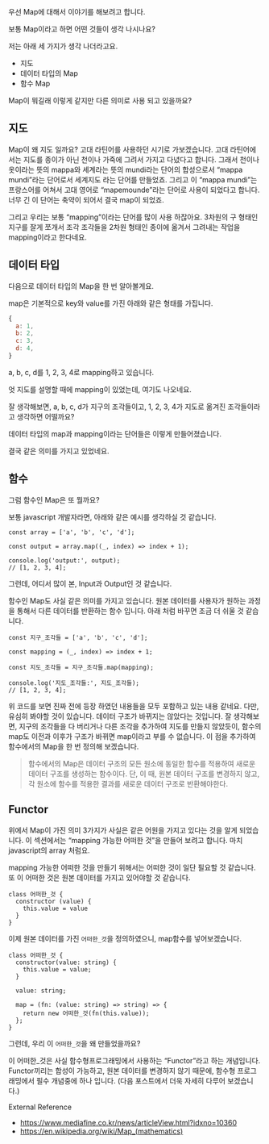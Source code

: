 우선 Map에 대해서 이야기를 해보려고 합니다.

보통 Map이라고 하면 어떤 것들이 생각 나시나요?

저는 아래 세 가지가 생각 나더라고요.

- 지도
- 데이터 타입의 Map
- 함수 Map

Map이 뭐길래 이렇게 같지만 다른 의미로 사용 되고 있을까요?

## 지도

Map이 왜 지도 일까요? 고대 라틴어를 사용하던 시기로 가보겠습니다. 고대 라틴어에서는 지도를 종이가 아닌 천이나 가죽에 그려서 가지고 다녔다고 합니다. 그래서 천이나 옷이라는 뜻의 mappa와 세계라는 뜻의 mundi라는 단어의 합성으로서 “mappa mundi”라는 단어로서 세계지도 라는 단어를 만들었죠. 그리고 이 “mappa mundi”는 프랑스어를 어쳐서 고대 영어로 “mapemounde”라는 단어로 사용이 되었다고 합니다. 너무 긴 이 단어는 축약이 되어서 결국 map이 되었죠.

그리고 우리는 보통 “mapping”이라는 단어를 많이 사용 하잖아요. 3차원의 구 형태인 지구를 잘게 쪼개서 조각 조각들을 2차원 형태인 종이에 옮겨서 그려내는 작업을 mapping이라고 한다네요.

## 데이터 타입

다음으로 데이터 타입의 Map을 한 번 알아볼게요.

map은 기본적으로 key와 value를 가진 아래와 같은 형태를 가집니다.

```jsx
{
  a: 1,
  b: 2,
  c: 3,
  d: 4,
}
```

a, b, c, d를 1, 2, 3, 4로 mapping하고 있습니다.

엇 지도를 설명할 때에 mapping이 있었는데, 여기도 나오네요.

잘 생각해보면, a, b, c, d가 지구의 조각들이고, 1, 2, 3, 4가 지도로 옮겨진 조각들이라고 생각하면 어떨까요?

데이터 타입의 map과 mapping이라는 단어들은 이렇게 만들어졌습니다.

결국 같은 의미를 가지고 있었네요.

## 함수

그럼 함수인 Map은 또 뭘까요?

보통 javascript 개발자라면, 아래와 같은 예시를 생각하실 것 같습니다.

```tsx
const array = ['a', 'b', 'c', 'd'];

const output = array.map((_, index) => index + 1);

console.log('output:', output);
// [1, 2, 3, 4];
```

그런데, 어디서 많이 본, Input과 Output인 것 같습니다.

함수인 Map도 사실 같은 의미를 가지고 있습니다. 원본 데이터를 사용자가 원하는 과정을 통해서 다른 데이터를 반환하는 함수 입니다. 아래 처럼 바꾸면 조금 더 쉬울 것 같습니다.

```tsx
const 지구_조각들 = ['a', 'b', 'c', 'd'];

const mapping = (_, index) => index + 1;

const 지도_조각들 = 지구_조각들.map(mapping);

console.log('지도_조각들:', 지도_조각들);
// [1, 2, 3, 4];
```

위 코드를 보면 진짜 전에 등장 하였던 내용들을 모두 포함하고 있는 내용 같네요. 다만, 유심히 봐야할 것이 있습니다. 데이터 구조가 바뀌지는 않았다는 것입니다. 잘 생각해보면, 지구의 조각들을 다 버리거나 다른 조각을 추가하여 지도를 만들지 않았듯이, 함수의 map도 이전과 이후가 구조가 바뀌면 map이라고 부를 수 없습니다. 이 점을 추가하여 함수에서의 Map을 한 번 정의해 보겠습니다.

> 함수에서의 Map은 데이터 구조의 모든 원소에 동일한 함수를 적용하여 새로운 데이터 구조를 생성하는 함수이다. 단, 이 때, 원본 데이터 구조를 변경하지 않고, 각 원소에 함수를 적용한 결과를 새로운 데이터 구조로 반환해야한다.

## Functor

위에서 Map이 가진 의미 3가지가 사실은 같은 어원을 가지고 있다는 것을 알게 되었습니다. 이 섹션에서는 “mapping 가능한 어떠한 것”을 만들어 보려고 합니다. 마치 javascript의 array 처럼요.

mapping 가능한 어떠한 것을 만들기 위해서는 어떠한 것이 일단 필요할 것 같습니다. 또 이 어떠한 것은 원본 데이터를 가지고 있어야할 것 같습니다.

```tsx
class 어떠한_것 {
  constructor (value) {
    this.value = value
  }
}
```

이제 원본 데이터를 가진 `어떠한_것`을 정의하였으니, map함수를 넣어보겠습니다.

```tsx
class 어떠한_것 {
  constructor(value: string) {
    this.value = value;
  }

  value: string;

  map = (fn: (value: string) => string) => {
    return new 어떠한_것(fn(this.value));
  };
}
```

그런데, 우리 이 `어떠한_것`을 왜 만들었을까요?

이 어떠한_것은 사실 함수형프로그래밍에서 사용하는 “Functor”라고 하는 개념입니다. Functor끼리는 합성이 가능하고, 원본 데이터를 변경하지 않기 때문에, 함수형 프로그래밍에서 필수 개념중에 하나 입니다. (다음 포스트에서 더욱 자세히 다루어 보겠습니다.)


External Reference
- https://www.mediafine.co.kr/news/articleView.html?idxno=10360
- https://en.wikipedia.org/wiki/Map_(mathematics)
